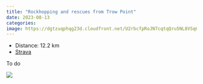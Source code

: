 ```yaml
---
title: "Rockhopping and rescues from Trow Point"
date: 2023-08-13
categories: 
image: https://dgtzuqphqg23d.cloudfront.net/U2rbcfpRoJN7cqtqQru5NL8VSq6-1Bko46CXAJHBBug-768x346.jpg
---
```


- Distance: 12.2 km
- [Strava](https://www.strava.com/activities/9640236747)

To do

![](https://dgtzuqphqg23d.cloudfront.net/U2rbcfpRoJN7cqtqQru5NL8VSq6-1Bko46CXAJHBBug-768x346.jpg)




